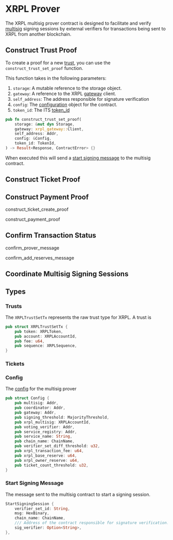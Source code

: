 # XRPL Prover

The XRPL multisig prover contract is designed to facilitate and verify [multisig](https://github.com/commonprefix/axelar-amplifier/blob/xrpl/contracts/xrpl-multisig-prover/src/xrpl_multisig.rs) signing sessions by external verifiers for transactions being sent to XRPL from another blockchain. 

## Construct Trust Proof

To create a proof for a new [trust](#trusts), you can use the `construct_trust_set_proof` function. 

This function takes in the following parameters:

1. `storage`: A mutable reference to the storage object.
1. `gateway`: A reference to the XRPL [gateway](/dev/amplifier/xrpl/xrpl-gateway/) client.
1. `self_address`: The address responsible for signature verification
1. `config`: The [configuration](#config) object for the contract.
1. `token_id`: The ITS [token_id](#/xrpl/xrpl-gateway/#token-id/)

```rust
pub fn construct_trust_set_proof(
    storage: &mut dyn Storage,
    gateway: xrpl_gateway::Client,
    self_address: Addr,
    config: &Config,
    token_id: TokenId,
) -> Result<Response, ContractError> {}
```

When executed this will send a [start signing message](#start-signing-message) to the multisig contract. 

## Construct Ticket Proof



## Construct Payment Proof

construct_ticket_create_proof

construct_payment_proof

## Confirm Transaction Status

confirm_prover_message

confirm_add_reserves_message

## Coordinate Multisig Signing Sessions

## Types

### Trusts

The `XRPLTrustSetTx` represents the raw trust type for XRPL. A trust is 

```rust
pub struct XRPLTrustSetTx {
    pub token: XRPLToken,
    pub account: XRPLAccountId,
    pub fee: u64,
    pub sequence: XRPLSequence,
}
```

### Tickets


### Config

The [config](https://github.com/commonprefix/axelar-amplifier/blob/xrpl/contracts/xrpl-multisig-prover/src/state.rs#L13) for the multisig prover

```rust
pub struct Config {
    pub multisig: Addr,
    pub coordinator: Addr,
    pub gateway: Addr,
    pub signing_threshold: MajorityThreshold,
    pub xrpl_multisig: XRPLAccountId,
    pub voting_verifier: Addr,
    pub service_registry: Addr,
    pub service_name: String,
    pub chain_name: ChainName,
    pub verifier_set_diff_threshold: u32,
    pub xrpl_transaction_fee: u64,
    pub xrpl_base_reserve: u64,
    pub xrpl_owner_reserve: u64,
    pub ticket_count_threshold: u32,
}
```

### Start Signing Message

The message sent to the multisig contract to start a signing session. 

```rust
StartSigningSession {
    verifier_set_id: String,
    msg: HexBinary,
    chain_name: ChainName,
    /// Address of the contract responsible for signature verification.
    sig_verifier: Option<String>,
},
```